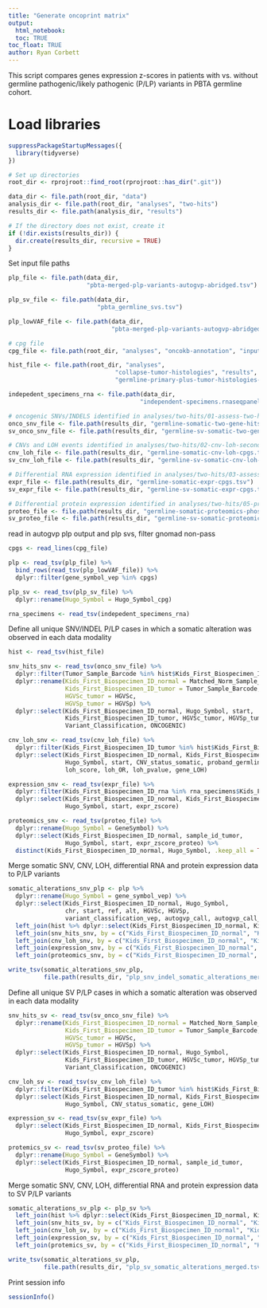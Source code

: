 ```yaml
---
title: "Generate oncoprint matrix"
output: 
  html_notebook:
  toc: TRUE
toc_float: TRUE
author: Ryan Corbett
---
```


This script compares genes expression z-scores in patients with vs. without germline pathogenic/likely pathogenic (P/LP) variants in PBTA germline cohort. 

# Load libraries
```r
suppressPackageStartupMessages({
  library(tidyverse)
})

# Set up directories
root_dir <- rprojroot::find_root(rprojroot::has_dir(".git"))

data_dir <- file.path(root_dir, "data")
analysis_dir <- file.path(root_dir, "analyses", "two-hits")
results_dir <- file.path(analysis_dir, "results")

# If the directory does not exist, create it
if (!dir.exists(results_dir)) {
  dir.create(results_dir, recursive = TRUE)
}
```

Set input file paths
```r
plp_file <- file.path(data_dir, 
                      "pbta-merged-plp-variants-autogvp-abridged.tsv")

plp_sv_file <- file.path(data_dir, 
                         "pbta_germline_svs.tsv")

plp_lowVAF_file <- file.path(data_dir,
                             "pbta-merged-plp-variants-autogvp-abridged-lowVAF-cpgs.tsv")

# cpg file
cpg_file <- file.path(root_dir, "analyses", "oncokb-annotation", "input", "cpg.txt")

hist_file <- file.path(root_dir, "analyses", 
                              "collapse-tumor-histologies", "results", 
                              "germline-primary-plus-tumor-histologies-plot-groups-clin-meta.tsv")

indepedent_specimens_rna <- file.path(data_dir,
                                     "independent-specimens.rnaseqpanel.primary-plus.tsv")

# oncogenic SNVs/INDELS identified in analyses/two-hits/01-assess-two-hits-snv.Rmd
onco_snv_file <- file.path(results_dir, "germline-somatic-two-gene-hits.tsv")
sv_onco_snv_file <- file.path(results_dir, "germline-sv-somatic-two-gene-hits.tsv")

# CNVs and LOH events identified in analyses/two-hits/02-cnv-loh-second-hits.Rmd
cnv_loh_file <- file.path(results_dir, "germline-somatic-cnv-loh-cpgs.tsv")
sv_cnv_loh_file <- file.path(results_dir, "germline-sv-somatic-cnv-loh-somatic-cpgs.tsv")

# Differential RNA expression identified in analyses/two-hits/03-assess-somatic-gene-expr.Rmd
expr_file <- file.path(results_dir, "germline-somatic-expr-cpgs.tsv")
sv_expr_file <- file.path(results_dir, "germline-sv-somatic-expr-cpgs.tsv")

# Differential protein expression identified in analyses/two-hits/05-proteomics.Rmd
proteo_file <- file.path(results_dir, "germline-somatic-proteomics-phosphoproteomics-cpgs.tsv")
sv_proteo_file <- file.path(results_dir, "germline-sv-somatic-proteomics-phosphoproteomics-cpgs.tsv")
```

read in autogvp plp output and plp svs, filter gnomad non-pass
```r
cpgs <- read_lines(cpg_file)

plp <- read_tsv(plp_file) %>%
  bind_rows(read_tsv(plp_lowVAF_file)) %>%
  dplyr::filter(gene_symbol_vep %in% cpgs)

plp_sv <- read_tsv(plp_sv_file) %>%
  dplyr::rename(Hugo_Symbol = Hugo_Symbol_cpg)

rna_specimens <- read_tsv(indepedent_specimens_rna)
```

Define all unique SNV/INDEL P/LP cases in which a somatic alteration was observed in each data modality
```r
hist <- read_tsv(hist_file)

snv_hits_snv <- read_tsv(onco_snv_file) %>%
  dplyr::filter(Tumor_Sample_Barcode %in% hist$Kids_First_Biospecimen_ID_tumor) %>%
  dplyr::rename(Kids_First_Biospecimen_ID_normal = Matched_Norm_Sample_Barcode,
                Kids_First_Biospecimen_ID_tumor = Tumor_Sample_Barcode,
                HGVSc_tumor = HGVSc,
                HGVSp_tumor = HGVSp) %>%
  dplyr::select(Kids_First_Biospecimen_ID_normal, Hugo_Symbol, start,
                Kids_First_Biospecimen_ID_tumor, HGVSc_tumor, HGVSp_tumor, VAF, 
                Variant_Classification, ONCOGENIC)

cnv_loh_snv <- read_tsv(cnv_loh_file) %>%
  dplyr::filter(Kids_First_Biospecimen_ID_tumor %in% hist$Kids_First_Biospecimen_ID_tumor) %>%
  dplyr::select(Kids_First_Biospecimen_ID_normal, Kids_First_Biospecimen_ID_tumor,
                Hugo_Symbol, start, CNV_status_somatic, proband_germline_vaf, proband_tumor_vaf,
                loh_score, loh_OR, loh_pvalue, gene_LOH)

expression_snv <- read_tsv(expr_file) %>%
  dplyr::filter(Kids_First_Biospecimen_ID_rna %in% rna_specimens$Kids_First_Biospecimen_ID) %>%
  dplyr::select(Kids_First_Biospecimen_ID_normal, Kids_First_Biospecimen_ID_rna,
                Hugo_Symbol, start, expr_zscore)

proteomics_snv <- read_tsv(proteo_file) %>%
  dplyr::rename(Hugo_Symbol = GeneSymbol) %>%
  dplyr::select(Kids_First_Biospecimen_ID_normal, sample_id_tumor,
                Hugo_Symbol, start, expr_zscore_proteo) %>%
  distinct(Kids_First_Biospecimen_ID_normal, Hugo_Symbol, .keep_all = TRUE)
```

Merge somatic SNV, CNV, LOH, differential RNA and protein expression data to P/LP variants

```r
somatic_alterations_snv_plp <- plp %>%
  dplyr::rename(Hugo_Symbol = gene_symbol_vep) %>%
  dplyr::select(Kids_First_Biospecimen_ID_normal, Hugo_Symbol,
                chr, start, ref, alt, HGVSc, HGVSp, 
                variant_classification_vep, autogvp_call, autogvp_call_reason) %>%
  left_join(hist %>% dplyr::select(Kids_First_Biospecimen_ID_normal, Kids_First_Biospecimen_ID_tumor)) %>%
  left_join(snv_hits_snv, by = c("Kids_First_Biospecimen_ID_normal", "Kids_First_Biospecimen_ID_tumor", "Hugo_Symbol", "start")) %>%
  left_join(cnv_loh_snv, by = c("Kids_First_Biospecimen_ID_normal", "Kids_First_Biospecimen_ID_tumor", "Hugo_Symbol", "start")) %>%
  left_join(expression_snv, by = c("Kids_First_Biospecimen_ID_normal", "Hugo_Symbol", "start")) %>%
  left_join(proteomics_snv, by = c("Kids_First_Biospecimen_ID_normal", "Hugo_Symbol", "start"))

write_tsv(somatic_alterations_snv_plp,
          file.path(results_dir, "plp_snv_indel_somatic_alterations_merged.tsv"))
```

Define all unique SV P/LP cases in which a somatic alteration was observed in each data modality

```r
snv_hits_sv <- read_tsv(sv_onco_snv_file) %>%
  dplyr::rename(Kids_First_Biospecimen_ID_normal = Matched_Norm_Sample_Barcode,
                Kids_First_Biospecimen_ID_tumor = Tumor_Sample_Barcode,
                HGVSc_tumor = HGVSc,
                HGVSp_tumor = HGVSp) %>%
  dplyr::select(Kids_First_Biospecimen_ID_normal, Hugo_Symbol,
                Kids_First_Biospecimen_ID_tumor, HGVSc_tumor, HGVSp_tumor, VAF, 
                Variant_Classification, ONCOGENIC)

cnv_loh_sv <- read_tsv(sv_cnv_loh_file) %>%
  dplyr::filter(Kids_First_Biospecimen_ID_tumor %in% hist$Kids_First_Biospecimen_ID_tumor) %>%
  dplyr::select(Kids_First_Biospecimen_ID_normal, Kids_First_Biospecimen_ID_tumor,
                Hugo_Symbol, CNV_status_somatic, gene_LOH)

expression_sv <- read_tsv(sv_expr_file) %>%
  dplyr::select(Kids_First_Biospecimen_ID_normal, Kids_First_Biospecimen_ID_rna,
                Hugo_Symbol, expr_zscore)

protemics_sv <- read_tsv(sv_proteo_file) %>%
  dplyr::rename(Hugo_Symbol = GeneSymbol) %>%
  dplyr::select(Kids_First_Biospecimen_ID_normal, sample_id_tumor,
                Hugo_Symbol, expr_zscore_proteo)
```

Merge somatic SNV, CNV, LOH, differential RNA and protein expression data to SV P/LP variants

```r
somatic_alterations_sv_plp <- plp_sv %>%
  left_join(hist %>% dplyr::select(Kids_First_Biospecimen_ID_normal, Kids_First_Biospecimen_ID_tumor)) %>%
  left_join(snv_hits_sv, by = c("Kids_First_Biospecimen_ID_normal", "Kids_First_Biospecimen_ID_tumor", "Hugo_Symbol")) %>%
  left_join(cnv_loh_sv, by = c("Kids_First_Biospecimen_ID_normal", "Kids_First_Biospecimen_ID_tumor", "Hugo_Symbol")) %>%
  left_join(expression_sv, by = c("Kids_First_Biospecimen_ID_normal", "Hugo_Symbol")) %>%
  left_join(protemics_sv, by = c("Kids_First_Biospecimen_ID_normal", "Hugo_Symbol"))

write_tsv(somatic_alterations_sv_plp,
          file.path(results_dir, "plp_sv_somatic_alterations_merged.tsv"))
```

Print session info

```r
sessionInfo()
```